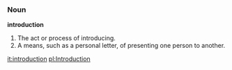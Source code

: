 === Noun ===
'''introduction''' 

#The act or process of introducing.
#A means, such as a personal letter, of presenting one person to another.

[[it:introduction]]
[[pl:Introduction]]